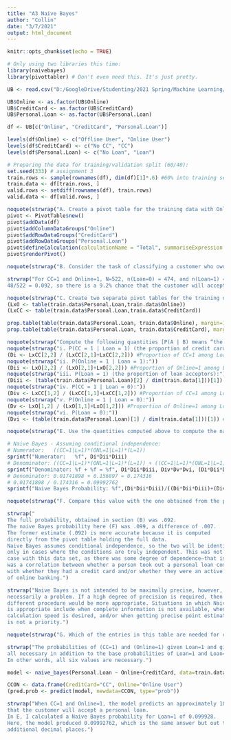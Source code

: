---
title: "A3 Naive Bayes"
author: "Collin"
date: "3/7/2021"
output: html_document
---

```{r setup, include=FALSE}
knitr::opts_chunk$set(echo = TRUE)
```

```{r}
# Only using two libraries this time:
library(naivebayes)
library(pivottabler) # Don't even need this. It's just pretty.
```
```{r, echo=FALSE}
UB <- read.csv("D:/GoogleDrive/Studenting/2021 Spring/Machine Learning/Assignments/A3 Naive Bayes/UniversalBank.csv", header=TRUE)

UB$Online <- as.factor(UB$Online)
UB$CreditCard <- as.factor(UB$CreditCard)
UB$Personal.Loan <- as.factor(UB$Personal.Loan)

df <- UB[c("Online", "CreditCard", "Personal.Loan")]

levels(df$Online) <- c("Offline User", "Online User")
levels(df$CreditCard) <- c("No CC", "CC")
levels(df$Personal.Loan) <- c("No Loan", "Loan")

# Preparing the data for training/validation split (60/40):
set.seed(333) # assignment 3
train.rows <- sample(rownames(df), dim(df)[1]*.6) #60% into training set
train.data <- df[train.rows, ]
valid.rows <- setdiff(rownames(df), train.rows)
valid.data <- df[valid.rows, ]
```
```{r, echo=FALSE}
noquote(strwrap("A. Create a pivot table for the training data with Online as a column variable, CC as a row variable, and Loan as a secondary row variable. The values inside the table should convey the count. In R use functions melt() and cast(), or function table(). In Python, use panda dataframe methods melt() and pivot()."))
pivot <- PivotTable$new()
pivot$addData(df)
pivot$addColumnDataGroups("Online")
pivot$addRowDataGroups("CreditCard")
pivot$addRowDataGroups("Personal.Loan")
pivot$defineCalculation(calculationName = "Total", summariseExpression = "n()")
pivot$renderPivot()
```
```{r, echo=FALSE}
noquote(strwrap("B. Consider the task of classifying a customer who owns a bank credit card and is actively using online banking services. Looking at the pivot table, what is the probability that this customer will accept the loan offer? [This is the probability of loan acceptance (Loan = 1) conditional on having a bank credit card (CC = 1) and being an active user of online banking services (Online = 1)]."))

strwrap("For CC=1 and Online=1, N=522, n(Loan=0) = 474, and n(Loan=1) = 48.
48/522 = 0.092, so there is a 9.2% chance that the customer will accept.")
```
```{r, echo=FALSE}
noquote(strwrap("C. Create two separate pivot tables for the training data. One will have Loan (rows) as a function of Online (columns) and the other will have Loan (rows) as a function of CC."))
(LxO <- table(train.data$Personal.Loan,train.data$Online))
(LxCC <- table(train.data$Personal.Loan,train.data$CreditCard))

prop.table(table(train.data$Personal.Loan, train.data$Online), margin=1)
prop.table(table(train.data$Personal.Loan, train.data$CreditCard), margin=1)

```
```{r, echo=FALSE}
noquote(strwrap("Compute the following quantities [P(A | B) means “the probability ofA given B”]:"))
noquote(strwrap("i. P(CC = 1 | Loan = 1) (the proportion of credit card holders among the loan acceptors):"))
(Di <- LxCC[2,2] / (LxCC[2,1]+LxCC[2,2])) #Proportion of CC=1 among Loan=1
noquote(strwrap("ii. P(Online = 1 | Loan = 1):"))
(Dii <- LxO[2,2] / (LxO[2,1]+LxO[2,2])) #Proportion of Online=1 among Loan=1
noquote(strwrap("iii. P(Loan = 1) (the proportion of loan acceptors):"))
(Diii <- (table(train.data$Personal.Loan)[2] / dim(train.data[1]))[1]) #  Proportion of Loan=1
noquote(strwrap("iv. P(CC = 1 | Loan = 0):"))
(Div <- LxCC[1,2] / (LxCC[1,1]+LxCC[1,2])) #Proportion of CC=1 among Loan=0
noquote(strwrap("v. P(Online = 1 | Loan = 0):"))
(Dv <- LxO[1,2] / (LxO[1,1]+LxO[1,2])) #Proportion of Online=1 among Loan=0
noquote(strwrap("vi. P(Loan = 0):"))
(Dvi <- (table(train.data$Personal.Loan)[1] / dim(train.data[1]))[1]) #Proportion of Loan=0
```
```{r, echo=FALSE}
noquote(strwrap("E. Use the quantities computed above to compute the naive Bayes probability P(Loan = 1 | CC = 1, Online = 1)."))

# Naive Bayes - Assuming conditional independence:
# Numerator:   ((CC=1|L=1)*(ONL=1|L=1)*(L=1))
sprintf("Numerator:   %f", Di*Dii*Diii)
# Denominator: ((CC=1|L=1)*(ONL=1|L=1)*(L=1)) + ((CC=1|L=1)*(ONL=1|L=1)*(L=0))
sprintf("Denominator: %f + %f = %f", Di*Dii*Diii, Div*Dv*Dvi, (Di*Dii*Diii)+(Div*Dv*Dvi))
# Denominator: 0.01741898 + 0.156897 = 0.174316
# 0.01741898 / 0.174316 = 0.09992762
sprintf("Naive Bayes Probability: %f",(Di*Dii*Diii)/((Di*Dii*Diii)+(Div*Dv*Dvi)))
```
```{r, echo=FALSE}
noquote(strwrap("F. Compare this value with the one obtained from the pivot table in (B). Which is a more accurate estimate?"))

strwrap("
The full probability, obtained in section (B) was .092.
The naive Bayes probability here (F) was .099, a difference of .007.
The former estimate (.092) is more accurate because it is computed
directly from the pivot table holding the full data.
Naive Bayes assumes conditional independence, so the two will be identical
only in cases where the conditions are truly independent. This was not the
case with this data set, as there was some degree of dependence—that is, there
was a correlation between whether a person took out a personal loan compared
with whether they had a credit card and/or whether they were an active user
of online banking.")

strwrap("Naive Bayes is not intended to be maximally precise, however, so this is not 
necessarily a problem. If a high degree of precision is required, then a 
different procedure would be more appropriate. Situations in which Naive Bayes
is appropriate include when complete information is not available, when fast 
calculation speed is desired, and/or when getting precise point estimates 
is not a priority.")
```
```{r, echo=FALSE}
noquote(strwrap("G. Which of the entries in this table are needed for computing P(Loan = 1 | CC = 1, Online = 1)? Run naive Bayes on the data. Examine the model output on training data, and find the entry that corresponds to P(Loan = 1 | CC = 1, Online = 1). Compare this to the number you obtained in (E)."))

strwrap("The probabilities of (CC=1) and (Online=1) given Loan=1 and given Loan=0 are
all necessary in addition to the base probabilities of Loan=1 and Loan=0.
In other words, all six values are necessary.")

model <- naive_bayes(Personal.Loan ~ Online+CreditCard, data=train.data)

CCON <- data.frame(CreditCard="CC", Online="Online User")
(pred.prob <- predict(model, newdata=CCON, type="prob"))

strwrap("When CC=1 and Online=1, the model predicts an approximately 10% chance
that the customer will accept a personal loan.
In E, I calculated a Naive Bayes probability for Loan=1 of 0.099928.
Here, the model produced 0.09992762, which is the same answer but out to two
additional decimal places.")
```